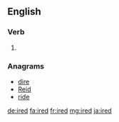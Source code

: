 ==English==

===Verb===
{{head|en}}

# {{en-past of|ire}}

===Anagrams===
* [[dire#English|dire]]
* [[Reid#English|Reid]]
* [[ride#English|ride]]

[[de:ired]]
[[fa:ired]]
[[fr:ired]]
[[mg:ired]]
[[ja:ired]]